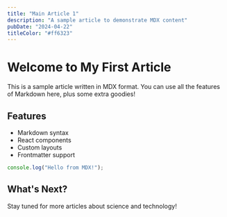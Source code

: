 ```yaml
---
title: "Main Article 1"
description: "A sample article to demonstrate MDX content"
pubDate: "2024-04-22"
titleColor: "#ff6323"
---
```


# Welcome to My First Article

This is a sample article written in MDX format. You can use all the features of Markdown here, plus some extra goodies!

## Features

- Markdown syntax
- React components
- Custom layouts
- Frontmatter support

```js
console.log("Hello from MDX!");
```

## What's Next?

Stay tuned for more articles about science and technology! 